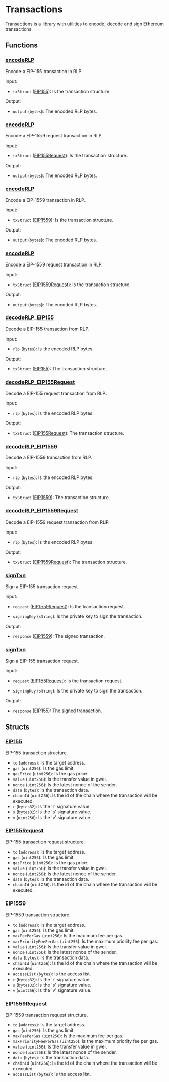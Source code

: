 # Transactions

Transactions is a library with utilities to encode, decode and sign Ethereum transactions.

## Functions

### [encodeRLP](https://github.com/flashbots/suave-std/tree/main/src/Transactions.sol#L110)

Encode a EIP-155 transaction in RLP.

Input:

- `txStruct` ([EIP155](#eip155)): Is the transaction structure.

Output:

- `output` (`bytes`): The encoded RLP bytes.

### [encodeRLP](https://github.com/flashbots/suave-std/tree/main/src/Transactions.sol#L134)

Encode a EIP-1559 request transaction in RLP.

Input:

- `txStruct` ([EIP155Request](#eip155request)): Is the transaction structure.

Output:

- `output` (`bytes`): The encoded RLP bytes.

### [encodeRLP](https://github.com/flashbots/suave-std/tree/main/src/Transactions.sol#L158)

Encode a EIP-1559 transaction in RLP.

Input:

- `txStruct` ([EIP1559](#eip1559)): Is the transaction structure.

Output:

- `output` (`bytes`): The encoded RLP bytes.

### [encodeRLP](https://github.com/flashbots/suave-std/tree/main/src/Transactions.sol#L201)

Encode a EIP-1559 request transaction in RLP.

Input:

- `txStruct` ([EIP1559Request](#eip1559request)): Is the transaction structure.

Output:

- `output` (`bytes`): The encoded RLP bytes.

### [decodeRLP_EIP155](https://github.com/flashbots/suave-std/tree/main/src/Transactions.sol#L240)

Decode a EIP-155 transaction from RLP.

Input:

- `rlp` (`bytes`): Is the encoded RLP bytes.

Output:

- `txStruct` ([EIP155](#eip155)): The transaction structure.

### [decodeRLP_EIP155Request](https://github.com/flashbots/suave-std/tree/main/src/Transactions.sol#L268)

Decode a EIP-155 request transaction from RLP.

Input:

- `rlp` (`bytes`): Is the encoded RLP bytes.

Output:

- `txStruct` ([EIP155Request](#eip155request)): The transaction structure.

### [decodeRLP_EIP1559](https://github.com/flashbots/suave-std/tree/main/src/Transactions.sol#L294)

Decode a EIP-1559 transaction from RLP.

Input:

- `rlp` (`bytes`): Is the encoded RLP bytes.

Output:

- `txStruct` ([EIP1559](#eip1559)): The transaction structure.

### [decodeRLP_EIP1559Request](https://github.com/flashbots/suave-std/tree/main/src/Transactions.sol#L331)

Decode a EIP-1559 request transaction from RLP.

Input:

- `rlp` (`bytes`): Is the encoded RLP bytes.

Output:

- `txStruct` ([EIP1559Request](#eip1559request)): The transaction structure.

### [signTxn](https://github.com/flashbots/suave-std/tree/main/src/Transactions.sol#L372)

Sign a EIP-155 transaction request.

Input:

- `request` ([EIP1559Request](#eip1559request)): Is the transaction request.

- `signingKey` (`string`): Is the private key to sign the transaction.

Output:

- `response` ([EIP1559](#eip1559)): The signed transaction.

### [signTxn](https://github.com/flashbots/suave-std/tree/main/src/Transactions.sol#L401)

Sign a EIP-155 transaction request.

Input:

- `request` ([EIP155Request](#eip155request)): Is the transaction request.

- `signingKey` (`string`): Is the private key to sign the transaction.

Output:

- `response` ([EIP155](#eip155)): The signed transaction.

## Structs

### [EIP155](https://github.com/flashbots/suave-std/tree/main/src/Transactions.sol#L26)

EIP-155 transaction structure.

- `to` (`address`): Is the target address.
- `gas` (`uint256`): Is the gas limit.
- `gasPrice` (`uint256`): Is the gas price.
- `value` (`uint256`): Is the transfer value in gwei.
- `nonce` (`uint256`): Is the latest nonce of the sender.
- `data` (`bytes`): Is the transaction data.
- `chainId` (`uint256`): Is the id of the chain where the transaction will be executed.
- `r` (`bytes32`): Is the 'r' signature value.
- `s` (`bytes32`): Is the 's' signature value.
- `v` (`uint256`): Is the 'v' signature value.

### [EIP155Request](https://github.com/flashbots/suave-std/tree/main/src/Transactions.sol#L47)

EIP-155 transaction request structure.

- `to` (`address`): Is the target address.
- `gas` (`uint256`): Is the gas limit.
- `gasPrice` (`uint256`): Is the gas price.
- `value` (`uint256`): Is the transfer value in gwei.
- `nonce` (`uint256`): Is the latest nonce of the sender.
- `data` (`bytes`): Is the transaction data.
- `chainId` (`uint256`): Is the id of the chain where the transaction will be executed.

### [EIP1559](https://github.com/flashbots/suave-std/tree/main/src/Transactions.sol#L70)

EIP-1559 transaction structure.

- `to` (`address`): Is the target address.
- `gas` (`uint256`): Is the gas limit.
- `maxFeePerGas` (`uint256`): Is the maximum fee per gas.
- `maxPriorityFeePerGas` (`uint256`): Is the maximum priority fee per gas.
- `value` (`uint256`): Is the transfer value in gwei.
- `nonce` (`uint256`): Is the latest nonce of the sender.
- `data` (`bytes`): Is the transaction data.
- `chainId` (`uint256`): Is the id of the chain where the transaction will be executed.
- `accessList` (`bytes`): Is the access list.
- `r` (`bytes32`): Is the 'r' signature value.
- `s` (`bytes32`): Is the 's' signature value.
- `v` (`uint256`): Is the 'v' signature value.

### [EIP1559Request](https://github.com/flashbots/suave-std/tree/main/src/Transactions.sol#L95)

EIP-1559 transaction request structure.

- `to` (`address`): Is the target address.
- `gas` (`uint256`): Is the gas limit.
- `maxFeePerGas` (`uint256`): Is the maximum fee per gas.
- `maxPriorityFeePerGas` (`uint256`): Is the maximum priority fee per gas.
- `value` (`uint256`): Is the transfer value in gwei.
- `nonce` (`uint256`): Is the latest nonce of the sender.
- `data` (`bytes`): Is the transaction data.
- `chainId` (`uint256`): Is the id of the chain where the transaction will be executed.
- `accessList` (`bytes`): Is the access list.

